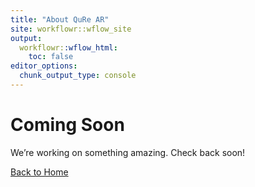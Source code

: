 ```yaml
---
title: "About QuRe AR"
site: workflowr::wflow_site
output:
  workflowr::wflow_html:
    toc: false
editor_options:
  chunk_output_type: console
---
```

  
<div class="main-content">
<div class="hero-section">
<h1>Coming Soon</h1>
<p>We're working on something amazing. Check back soon!</p>
</div>

<div class="text-center mt-5">
<a href="index.html" class="cta-button">Back to Home</a>
</div>
</div>

<!--  
<div class="main-content">
  <div class="hero-section">
    <h1>About Qure AR</h1>
    <p>Pioneering the future of augmented reality technology</p>
  </div>

  <div class="row">
    <div class="col-md-8">
      <h2>Our Story</h2>
      <p>Qure AR was founded with a simple yet ambitious vision: to make augmented reality technology accessible, useful, and transformative for everyone. Born from the intersection of cutting-edge computer vision research and practical user experience design, we're building the foundation for the next generation of AR applications.</p>
      
      <p>Our journey began when our founders recognized that while AR technology was advancing rapidly, the gap between technological capability and practical usability was growing wider. We set out to bridge this gap by creating AR solutions that don't just showcase technology for its own sake, but solve real problems and enhance human capabilities.</p>
    </div>
    <div class="col-md-4">
      <div class="feature-card">
        <h3>Founded</h3>
        <p>2024</p>
        <h3>Mission</h3>
        <p>Democratizing AR technology</p>
        <h3>Focus</h3>
        <p>Practical AR solutions</p>
      </div>
    </div>
  </div>

  <div class="about-section">
    <h2>Our Technology</h2>
    <p>At the core of Qure AR's technology stack is our proprietary computer vision engine, designed from the ground up for real-world AR applications. We've developed advanced algorithms that can understand and interpret complex environments in real-time, enabling seamless AR experiences across diverse use cases.</p>
    
    <div class="tech-stack">
      <span class="tech-tag">Computer Vision</span>
      <span class="tech-tag">Machine Learning</span>
      <span class="tech-tag">AR/VR Development</span>
      <span class="tech-tag">3D Graphics</span>
      <span class="tech-tag">Mobile Development</span>
      <span class="tech-tag">Cloud Computing</span>
    </div>
  </div>

  <div class="row">
    <div class="col-md-6">
      <h2>What We Do</h2>
      <ul>
        <li><strong>Custom AR Applications:</strong> We develop tailored AR solutions for businesses across industries, from retail and manufacturing to healthcare and education.</li>
        <li><strong>AR Platform Development:</strong> Our modular AR platform enables rapid development and deployment of AR experiences.</li>
        <li><strong>Consulting Services:</strong> We help organizations understand how AR can transform their operations and customer experiences.</li>
        <li><strong>Research & Development:</strong> Continuous innovation in computer vision and AR interaction paradigms.</li>
      </ul>
    </div>
    <div class="col-md-6">
      <h2>Our Impact</h2>
      <p>Since our inception, Qure AR has been at the forefront of practical AR applications. We've helped organizations:</p>
      <ul>
        <li>Reduce training costs through immersive AR learning experiences</li>
        <li>Improve customer engagement with interactive AR product demonstrations</li>
        <li>Enhance operational efficiency through AR-assisted workflows</li>
        <li>Create new revenue streams with AR-powered products and services</li>
      </ul>
    </div>
  </div>

  <div class="about-section">
    <h2>Looking Forward</h2>
    <p>As we look to the future, Qure AR is committed to staying at the cutting edge of AR technology while maintaining our focus on practical, user-centered solutions. We're excited about the possibilities that lie ahead and invite you to join us in shaping the future of augmented reality.</p>
    
    <div class="text-center mt-4">
      <a href="team.html" class="cta-button">Meet Our Team</a>
      <a href="index.html" class="cta-button" style="margin-left: 1rem; background: transparent; border: 2px solid var(--primary-color); color: var(--primary-color);">Back to Home</a>
    </div>
  </div>
</div>
-->
